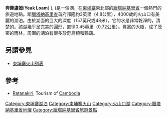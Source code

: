 {{Infobox lake
 | lake_name = 奔犛盧姆 <br> បឹងយក្សឡោម
 | image_lake = Yak_Loum.jpg
 | caption_lake = 鳥瞰
 | image_bathymetry = 
 | caption_bathymetry = 
 | location = [[臘塔納基里省|臘塔納基里省]]
 | coords = {{coord|13.730|107.015|type:waterbody|display=inline,title}}
 | type = [[火山口湖|火山口湖]]
 | inflow = 
 | outflow = 
 | catchment = 
 | basin_countries = Cambodia
 | length = {{convert|750|m}}
 | width =  {{convert|750|m}}
 | area = 
 | depth = 
 | max-depth = {{convert|157|ft|abbr=on}}
 | volume = 
 | residence_time = 
 | shore = 
 | elevation = 
 | islands = 
 | cities = 
}}
'''奔犛盧姆'''('''Yeak Loam''') ({{lang-km|បឹងយក្សឡោម}}, {{IPA-km|jeaʔ laom}})是一個湖，在[[柬埔寨|柬埔寨]]東北部的[[臘塔納基里省|臘塔納基里省]]一個熱門的旅遊地點。距[[臘塔納基里省|臘塔納基里省]]首府邦隆約3英里（4.8公里），4000歲的火山口有美麗的湖泊。由於湖面的巨大的深度（157英尺或48米），它的水是非常乾淨的，清楚的。該湖幾乎呈完美的圓形，直徑0.45英里（0.72公里）。豐富的大樹，成了茂密的雨林，周圍的湖泊有很多珍奇鳥類和鸚鵡。

==另請參見==
*[[柬埔寨火山列表|柬埔寨火山列表]]

==參考==
*[https://web.archive.org/web/20080329075854/http://www.tourismcambodia.com/Attractions/Ratanakiri/index.asp Ratanakiri], Tourism of [[Cambodia|Cambodia]]


[[Category:柬埔寨湖泊|Category:柬埔寨湖泊]]
[[Category:柬埔寨火山|Category:柬埔寨火山]]
[[Category:火山口湖|Category:火山口湖]]
[[Category:臘塔納基里省地理|Category:臘塔納基里省地理]]
[[Category:臘塔納基里省旅遊景點|Category:臘塔納基里省旅遊景點]]